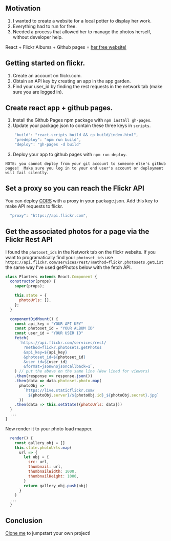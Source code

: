
<div className={styles["Welcome"]}>

## Motivation
1. I wanted to create a website for a local potter to display her work.
2. Everything had to run for free.
3. Needed a process that allowed her to manage the photos herself, without developer help.

React + Flickr Albums + Github pages = [her free website!](https://ogoldberg24.github.io/pottery_site/#/pottery_site/)

## Getting started on flickr.
1. Create an account on flickr.com.
2. Obtain an API key by creating an app in the app garden.
3. Find your user_id by finding the rest requests in the network tab (make sure you are logged in).

## Create react app + github pages. 
1. Install the Github Pages npm package with `npm install gh-pages`.
2. Update your package.json to contain these three keys in `scripts`.
```js
    "build": "react-scripts build && cp build/index.html",
    "predeploy": "npm run build",
    "deploy": "gh-pages -d build"
```
3. Deploy your app to github pages with `npm run deploy`.

`NOTE: you cannot deploy from your git account to someone else's github pages! 
Make sure you log in to your end user's account or deployment will fail silently.`

## Set a proxy so you can reach the Flickr API
You can deploy [CORS](https://developer.mozilla.org/en-US/docs/Web/HTTP/CORS) with a proxy in your package.json.
Add this key to make API requests to flickr.
```js
  "proxy": "https://api.flickr.com",
```


## Get the associated photos for a page via the Flickr Rest API
I found the `photoset_ids` in the Network tab on the flickr website. 
If you want to programatically find your `photoset_ids` use 
`https://api.flickr.com/services/rest/?method=flickr.photosets.getList` the same way I've used getPhotos below with the fetch API.

```js
class Planters extends React.Component {
  constructor(props) {
    super(props);

    this.state = {
      photoUrls: [],
    };
  }

  componentDidMount() {
    const api_key = "YOUR API KEY"
    const photoset_id = "YOUR ALBUM ID"
    const user_id = "YOUR USER ID"
    fetch(
      `https://api.flickr.com/services/rest/
        ?method=flickr.photosets.getPhotos
        &api_key=${api_key}
        &photoset_id=${photoset_id}
        &user_id=${user_id}
        &format=json&nojsoncallback=1`,
    ) // put the above on the same line (New lined for viewers)
    .then(response => response.json())
    .then(data => data.photoset.photo.map(
      photoObj =>
        `https://live.staticflickr.com/
          ${photoObj.server}/${photoObj.id}_${photoObj.secret}.jpg`
      ))
    .then(data => this.setState({photoUrls: data}))
  }
  ...
}
```

Now render it to your photo load mapper. 
```js 
  render() {
    const gallery_obj = []
    this.state.photoUrls.map(
      url => {
        let obj = {
          src: url,
          thumbnail: url,
          thumbnailWidth: 1000,
          thumbnailHeight: 1000,
        }
        return gallery_obj.push(obj)
      }
    )
  ...
  }
```

## Conclusion
[Clone me](https://github.com/ogoldberg24/pottery_site) to jumpstart your own project!



</div>